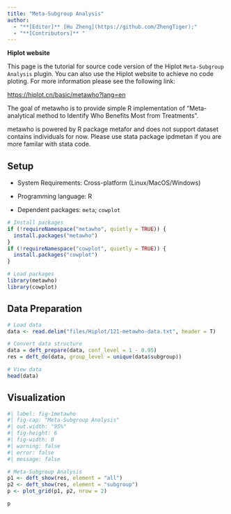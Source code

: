```yaml
---
title: "Meta-Subgroup Analysis"
author:
  - "**[Editor]** [Hu Zheng](https://github.com/ZhengTiger);"
  - "**[Contributors]** "
---
```


::: callout-note
**Hiplot website**

This page is the tutorial for source code version of the Hiplot `Meta-Subgroup Analysis` plugin. You can also use the Hiplot website to achieve no code ploting. For more information please see the following link:

<https://hiplot.cn/basic/metawho?lang=en>
:::

The goal of metawho is to provide simple R implementation of “Meta-analytical method to Identify Who Benefits Most from Treatments”.

metawho is powered by R package metafor and does not support dataset contains individuals for now. Please use stata package ipdmetan if you are more familar with stata code.

## Setup

-   System Requirements: Cross-platform (Linux/MacOS/Windows)

-   Programming language: R

-   Dependent packages: `meta`; `cowplot`

```r
# Install packages
if (!requireNamespace("metawho", quietly = TRUE)) {
  install.packages("metawho")
}
if (!requireNamespace("cowplot", quietly = TRUE)) {
  install.packages("cowplot")
}

# Load packages
library(metawho)
library(cowplot)
```

## Data Preparation

```r
# Load data
data <- read.delim("files/Hiplot/121-metawho-data.txt", header = T)

# Convert data structure
data = deft_prepare(data, conf_level = 1 - 0.95)
res = deft_do(data, group_level = unique(data$subgroup))

# View data
head(data)
```

## Visualization

```r
#| label: fig-1metawho
#| fig-cap: "Meta-Subgroup Analysis"
#| out.width: "95%"
#| fig-height: 6
#| fig-width: 8
#| warning: false
#| error: false
#| message: false

# Meta-Subgroup Analysis
p1 <- deft_show(res, element = "all")
p2 <- deft_show(res, element = "subgroup")
p <- plot_grid(p1, p2, nrow = 2)

p
```


